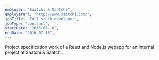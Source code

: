 ```yaml
---
employer: "Saatchi & Saatchi",
employerUrl: "http://www.saatchi.com/",
jobTitle: "Full stack developer",
jobType: "contract",
startDate: "2016-07-18",
endDate: "2016-07-18",
---
```


Project specification work of a React and Node.js webapp for an internal project at Saatchi & Saatchi.
